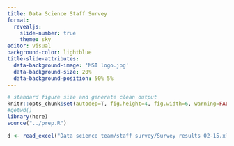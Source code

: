 ```yaml
---
title: Data Science Staff Survey
format: 
  revealjs:
    slide-number: true
    theme: sky
editor: visual
background-color: lightblue
title-slide-attributes: 
  data-background-image: 'MSI logo.jpg'
  data-background-size: 20%
  data-background-position: 50% 5%
---
```


```r

# standard figure size and generate clean output
knitr::opts_chunk$set(autodep=T, fig.height=4, fig.width=6, warning=FALSE, message=FALSE, cache=TRUE, error=T, echo=T)
#getwd()
library(here)
source("../prep.R")

d <- read_excel("Data science team/staff survey/Survey results 02-15.xlsx")

```
